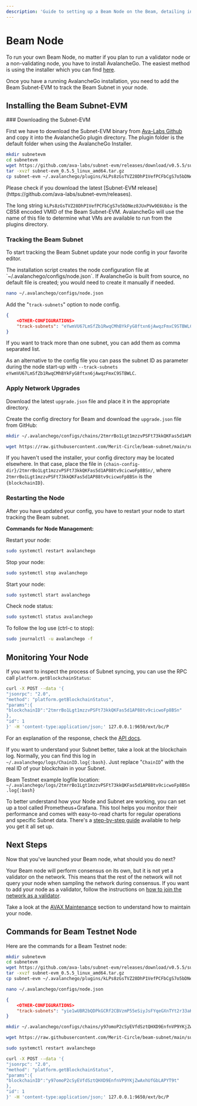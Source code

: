 ```yaml
---
description: 'Guide to setting up a Beam Node on the Beam, detailing installation and monitoring steps for optimum node functionality.'
---
```


# Beam Node

To run your own Beam Node, no matter if you plan to run a validator node or a non-validating node, you have to install AvalancheGo. The easiest method is using the installer which you can find [here](https://docs.avax.network/nodes/build/set-up-node-with-installer).

Once you have a running AvalancheGo installation, you need to add the Beam Subnet-EVM to track the Beam Subnet in your node.


## Installing the Beam Subnet-EVM

<Steps>
### Downloading the Subnet-EVM


First we have to download the Subnet-EVM binary from [Ava-Labs Github](https://github.com/ava-labs/subnet-evm) and copy it into the AvalancheGo plugin directory. The plugin folder is the default folder when using the AvalancheGo Installer.

```bash /kLPs8zGsTVZ28DhP1VefPCFbCgS7o5bDNez8JUxPVw9E6Ubbz/
mkdir subnetevm
cd subnetevm
wget https://github.com/ava-labs/subnet-evm/releases/download/v0.5.5/subnet-evm_0.5.5_linux_amd64.tar.gz
tar -xvzf subnet-evm_0.5.5_linux_amd64.tar.gz
cp subnet-evm ~/.avalanchego/plugins/kLPs8zGsTVZ28DhP1VefPCFbCgS7o5bDNez8JUxPVw9E6Ubbz
```

<Callout type="info">
  Please check if you download the latest [Subnet-EVM release](https://github.com/ava-labs/subnet-evm/releases).
</Callout>

The long string `kLPs8zGsTVZ28DhP1VefPCFbCgS7o5bDNez8JUxPVw9E6Ubbz` is the CB58 encoded VMID of the Beam Subnet-EVM. AvalancheGo will use the name of this file to determine what VMs are available to run from the plugins directory. 

### Tracking the Beam Subnet

To start tracking the Beam Subnet update your node config in your favorite editor.

<Callout type="info">
The installation script creates the node configuration file at `~/.avalanchego/configs/node.json`. If AvalancheGo is built from source, no default file is created; you would need to create it manually if needed.
</Callout>

```bash copy
nano ~/.avalanchego/configs/node.json
```

Add the "`track-subnets`" option to node config. 
```json
{
	<OTHER-CONFIGURATIONS>
	"track-subnets": "eYwmVU67LmSfZb1RwqCMhBYkFyG8ftxn6jAwqzFmxC9STBWLC"
}
```
If you want to track more than one subnet, you can add them as comma separated list. 

As an alternative to the config file you can pass the subnet ID as parameter during the node start-up with `--track-subnets eYwmVU67LmSfZb1RwqCMhBYkFyG8ftxn6jAwqzFmxC9STBWLC`. 

### Apply Network Upgrades

Download the latest `upgrade.json` file and place it in the appropriate directory.

Create the config directory for Beam and download the `upgrade.json` file from GitHub:

```bash copy
mkdir ~/.avalanchego/configs/chains/2tmrrBo1Lgt1mzzvPSFt73kkQKFas5d1AP88tv9cicwoFp8BSn
```

```bash copy
wget https://raw.githubusercontent.com/Merit-Circle/beam-subnet/main/subnets/beam-mainnet/upgrade.json
```

If you haven't used the installer, your config directory may be located elsewhere. In that case, place the file in `{chain-config-dir}/2tmrrBo1Lgt1mzzvPSFt73kkQKFas5d1AP88tv9cicwoFp8BSn/`, where `2tmrrBo1Lgt1mzzvPSFt73kkQKFas5d1AP88tv9cicwoFp8BSn` is the `{blockchainID}`.


### Restarting the Node

After you have updated your config, you have to restart your node to start tracking the Beam subnet. 

**Commands for Node Management:** 

Restart your node:
```bash copy
sudo systemctl restart avalanchego
```

Stop your node: 
```bash copy
sudo systemctl stop avalanchego
```

Start your node:
```bash copy
sudo systemctl start avalanchego
```

Check node status: 
```bash copy
sudo systemctl status avalanchego
```

To follow the log use (ctrl-c to stop):
```bash copy
sudo journalctl -u avalanchego -f
```
</Steps>




## Monitoring Your Node

If you want to inspect the process of Subnet syncing, you can use the RPC call `platform.getBlockchainStatus`:

```bash /2tmrrBo1Lgt1mzzvPSFt73kkQKFas5d1AP88tv9cicwoFp8BSn/ copy
curl -X POST --data '{
"jsonrpc": "2.0",
"method": "platform.getBlockchainStatus",
"params":{
"blockchainID":"2tmrrBo1Lgt1mzzvPSFt73kkQKFas5d1AP88tv9cicwoFp8BSn"
},
"id": 1
}' -H 'content-type:application/json;' 127.0.0.1:9650/ext/bc/P
```

For an explanation of the response, check the [API docs](https://docs.avax.network/apis/avalanchego/apis/p-chain#platformgetblockchainstatus).

If you want to understand your Subnet better, take a look at the blockchain log. Normally, you can find this log in `~/.avalanchego/logs/ChainID.log{:bash}`. Just replace "`ChainID`" with the real ID of your blockchain in your Subnet.

Beam Testnet example logfile location: 
`~/.avalanchego/logs/2tmrrBo1Lgt1mzzvPSFt73kkQKFas5d1AP88tv9cicwoFp8BSn.log{:bash}`

To better understand how your Node and Subnet are working, you can set up a tool called Prometheus+Grafana. This tool helps you monitor their performance and comes with easy-to-read charts for regular operations and specific Subnet data. There's a [step-by-step guide](https://docs.avax.network/nodes/maintain/setting-up-node-monitoring) available to help you get it all set up.


## Next Steps

Now that you've launched your Beam node, what should you do next?

Your Beam node will perform consensus on its own, but it is not yet a validator on the network. This means that the rest of the network will not query your node when sampling the network during consensus. If you want to add your node as a validator, follow the instructions on [how to join the network as a validator](/chain/nodes/validator).

Take a look at the [AVAX Maintenance](https://docs.avax.network/nodes#maintain) section to understand how to maintain your node.

## Commands for Beam Testnet Node

Here are the commands for a Beam Testnet node:

```bash /kLPs8zGsTVZ28DhP1VefPCFbCgS7o5bDNez8JUxPVw9E6Ubbz/
mkdir subnetevm
cd subnetevm
wget https://github.com/ava-labs/subnet-evm/releases/download/v0.5.5/subnet-evm_0.5.5_linux_amd64.tar.gz
tar -xvzf subnet-evm_0.5.5_linux_amd64.tar.gz
cp subnet-evm ~/.avalanchego/plugins/kLPs8zGsTVZ28DhP1VefPCFbCgS7o5bDNez8JUxPVw9E6Ubbz
```

```bash copy
nano ~/.avalanchego/configs/node.json
```

```json
{
	<OTHER-CONFIGURATIONS>
	"track-subnets": "yie1wUBR2bQDPkGCRf2CBVzmP55eSiyJsFYqeGXnTYt2r33aKW"
}
```

```bash copy
mkdir ~/.avalanchego/configs/chains/y97omoP2cSyEVfdSztQHXD9EnfnVP9YKjZwAxhUfGbLAPYT9t
```
```bash copy
wget https://raw.githubusercontent.com/Merit-Circle/beam-subnet/main/subnets/beam-testnet/upgrade.json
```

```bash copy
sudo systemctl restart avalanchego
```

```bash /y97omoP2cSyEVfdSztQHXD9EnfnVP9YKjZwAxhUfGbLAPYT9t/ copy
curl -X POST --data '{
"jsonrpc": "2.0",
"method": "platform.getBlockchainStatus",
"params":{
"blockchainID":"y97omoP2cSyEVfdSztQHXD9EnfnVP9YKjZwAxhUfGbLAPYT9t"
},
"id": 1
}' -H 'content-type:application/json;' 127.0.0.1:9650/ext/bc/P
```